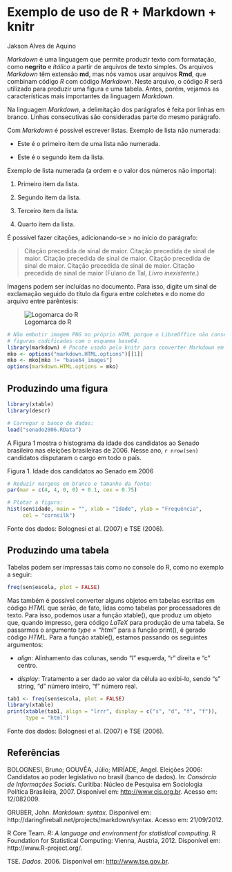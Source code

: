 Exemplo de uso de R + Markdown + knitr
======================================

Jakson Alves de Aquino

*Markdown* é uma linguagem que permite produzir texto com formatação, como
**negrito** e *itálico* a partir de arquivos de texto simples. Os arquivos
*Markdown* têm extensão **md**, mas nós vamos usar arquivos **Rmd**, que
combinam código *R* com código *Markdown*. Neste arquivo, o código *R* será
utilizado para produzir uma figura e uma tabela. Antes, porém, vejamos as
características mais importantes da linguagem *Markdown*.

Na linguagem *Markdown*, a delimitação dos parágrafos é feita por linhas em
branco. Linhas consecutivas são consideradas parte do mesmo parágrafo.

Com *Markdown* é possível escrever listas. Exemplo de lista não numerada:

  * Este é o primeiro item de uma lista não numerada.

  * Este é o segundo item da lista.

Exemplo de lista numerada (a ordem e o valor dos números não importa):

  1. Primeiro item da lista.

  3. Segundo item da lista.

  1. Terceiro item da lista.

  4. Quarto item da lista.

É possível fazer citações, adicionando-se > no início do parágrafo:

> Citação precedida de sinal de maior. Citação precedida de sinal de maior.
Citação precedida de sinal de maior. Citação precedida de sinal de maior.
Citação precedida de sinal de maior. Citação precedida de sinal de maior
(Fulano de Tal, *Livro inexistente*.)

Imagens podem ser incluídas no documento. Para isso, digite um sinal de
exclamação seguido do título da figura entre colchetes e do nome do arquivo
entre parêntesis:

![Logomarca do R](Rlogo.jpg)

```r
# Não embutir imagem PNG no próprio HTML porque o LibreOffice não consegue ler
# figuras codificadas com o esquema base64.
library(markdown) # Pacote usado pelo knitr para converter Markdown em HTML
mko <- options("markdown.HTML.options")[[1]]
mko <- mko[mko != "base64_images"]
options(markdown.HTML.options = mko)
```

Produzindo uma figura
---------------------

```r
library(xtable)
library(descr)

# Carregar o banco de dados:
load("senado2006.RData")
```

A Figura 1 mostra o histograma da idade dos candidatos ao Senado brasileiro
nas eleições brasileiras de 2006. Nesse ano, `r nrow(sen)` candidatos
disputaram o cargo em todo o país.

Figura 1. Idade dos candidatos ao Senado em 2006

```r
# Reduzir margens em branco e tamanho da fonte:
par(mar = c(4, 4, 0, 0) + 0.1, cex = 0.75)

# Plotar a figura:
hist(sen$idade, main = "", xlab = "Idade", ylab = "Frequência",
     col = "cornsilk")
```
Fonte dos dados: Bolognesi et al. (2007) e TSE (2006).

Produzindo uma tabela
---------------------

Tabelas podem ser impressas tais como no console do R, como no exemplo a seguir:

```r
freq(sen$escola, plot = FALSE)
```

Mas também é possível converter alguns objetos em tabelas escritas em código
*HTML* que serão, de fato, lidas como tabelas por processadores de texto. Para
isso, podemos usar a função xtable(), que produz um objeto que, quando
impresso, gera código *LaTeX* para produção de uma tabela. Se passarmos
o argumento *type = "html"* para a função print(), é gerado código *HTML*.
Para a função xtable(), estamos passando os seguintes argumentos:

   - *align*: Alinhamento das colunas, sendo "l" esquerda, "r" direita e "c"
     centro.

   - *display*: Tratamento a ser dado ao valor da célula ao exibi-lo, sendo
     "s" string, "d" número inteiro, "f" número real.

```r
tab1 <- freq(sen$escola, plot = FALSE)
library(xtable)
print(xtable(tab1, align = "lrrr", display = c("s", "d", "f", "f")),
      type = "html")
```
Fonte dos dados: Bolognesi et al. (2007) e TSE (2006).

Referências
-----------

BOLOGNESI, Bruno; GOUVÊA, Júlio; MIRÍADE, Angel. Eleições 2006: Candidatos ao
poder legislativo no brasil (banco de dados). In: *Consórcio de Informações
Sociais*. Curitiba: Núcleo de Pesquisa em Sociologia Política Brasileira, 2007.
Disponível em: <http://www.cis.org.br>. Acesso em: 12/082009.

GRUBER, John. *Markdown: syntax*. Disponível em:
http://daringfireball.net/projects/markdown/syntax. Acesso em: 21/09/2012.

R Core Team. *R: A language and environment for statistical computing*.
R Foundation for Statistical Computing: Vienna, Austria, 2012.
Disponível em: http://www.R-project.org/.

TSE. *Dados*. 2006. Disponível em: <http://www.tse.gov.br>.

